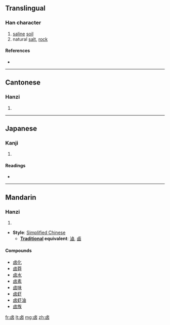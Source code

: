 {{also|滷|鹵|齿}}
==Translingual==

===Han character===
{{Han char|rn=25|rad=卜|as=05|sn=9|four=|canj=卜田大 (YWK)}}

# [[saline]] [[soil]]
# natural [[salt]], [[rock]]

====References====
* {{Han ref|kx=0158.100|dkj=02794|hdz=74609.020|uh=5364|ud=21348}}

----

==Cantonese==

===Hanzi===
{{yue-hanzi|jyut=|y=lou5}}

# {{defn|Cantonese|sort=卜05}}

----

==Japanese==

===Kanji===
{{ja-kanji|grade=|rs=卜05}}

# {{defn|Japanese|sort=卜05}}

====Readings====
* {{ja-readings|on=[[せい]] (sei)|kun=}}

----

==Mandarin==

===Hanzi===
{{cmn-hanzi|pin=[[lǔ]] ([[lu3]])|wg=lu<sup>3</sup>}}

# {{defn|Mandarin|sort=卜05}}

* '''Style''': [[Simplified Chinese]]
** '''[[Traditional Chinese|Traditional]] equivalent''': [[滷]], [[鹵]]

====Compounds====
* [[卤化]]
* [[卤莽]]
* [[卤水]]
* [[卤素]]
* [[卤味]]
* [[卤虾]]
* [[卤虾油]]
* [[卤族]]

[[fr:卤]]
[[lt:卤]]
[[mg:卤]]
[[zh:卤]]